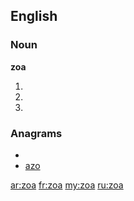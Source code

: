 ==English==

===Noun===
'''zoa'''

# {{plural of|[[zoon]]}}
# {{plural of|[[zoön]]}}
# {{singular of|[[protozoa]]}}

===Anagrams===
* {{alphagram|aoz}}
* [[azo#English|azo]]

[[ar:zoa]]
[[fr:zoa]]
[[my:zoa]]
[[ru:zoa]]